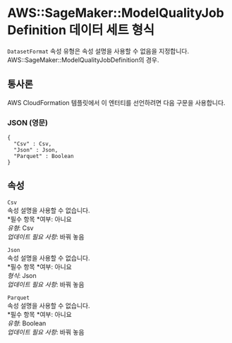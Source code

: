 # AWS::SageMaker::ModelQualityJobDefinition 데이터 세트 형식

`DatasetFormat` 속성 유형은 속성 설명을 사용할 수 없음을 지정합니다. AWS::SageMaker::ModelQualityJobDefinition의 경우.

## 통사론

AWS CloudFormation 템플릿에서 이 엔터티를 선언하려면 다음 구문을 사용합니다.

### JSON (영문)

```
{
  "Csv" : Csv,
  "Json" : Json,
  "Parquet" : Boolean
}
```

## 속성

`Csv`  
속성 설명을 사용할 수 없습니다.  
*필수 항목 *여부: 아니요  
_유형_: Csv  
_업데이트 필요 사항_: 바꿔 놓음

`Json`  
속성 설명을 사용할 수 없습니다.  
*필수 항목 *여부: 아니요  
_형식_: Json  
_업데이트 필요 사항_: 바꿔 놓음

`Parquet`  
속성 설명을 사용할 수 없습니다.  
*필수 항목 *여부: 아니요  
_유형_: Boolean  
_업데이트 필요 사항_: 바꿔 놓음
